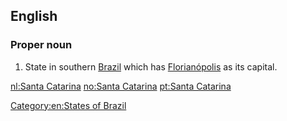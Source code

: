 ==English==
{{wikipedia}}

===Proper noun===
{{en-proper noun|head=[[Santa]] [[Catarina]]}}

# State in southern [[Brazil]] which has [[Florianópolis]] as its capital.

[[Category:en:States of Brazil]]

[[nl:Santa Catarina]]
[[no:Santa Catarina]]
[[pt:Santa Catarina]]